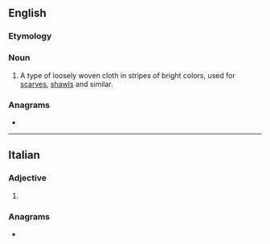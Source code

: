 {{also|Algerine}}
==English==

===Etymology===
{{suffix|en|Algiers|ine}}

===Noun===
{{en-noun|-|s}}

# A type of loosely woven cloth in stripes of bright colors, used for [[scarf|scarves]], [[shawl]]s and similar.

===Anagrams===
* {{anagrams|en|a=aeegilnr|lagerine|regaline}}

----

==Italian==

===Adjective===
{{head|it|adjective form}}

# {{feminine plural of|it|algerino}}

===Anagrams===
* {{anagrams|it|a=aeegilnr|generali|lagnerei|laringee|legnerai}}